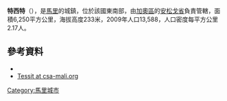 {{Coord|15|13|N|0|18|W|display=title}}

'''特西特'''（{{lang-fr|Tessit}}），是[[馬里|馬里]]的城鎮，位於該國東南部，由[[加奧區|加奧區]]的[[安松戈省|安松戈省]]負責管轄，面積6,250平方公里，海拔高度233米，2009年人口13,588，人口密度每平方公里2.17人。

==參考資料==
*{{cite web|url=http://mali-reforme-telecom.mctmtl.com/previsions.pdf|title=Previsions de desserte des communes pour la periode de 2001-2005|publisher=Mali Reforme Telecom|accessdate=February 13, 2009|deadurl=yes|archiveurl=https://web.archive.org/web/20040829024117/http://mali-reforme-telecom.mctmtl.com/previsions.pdf|archivedate=2004年8月29日}}
* [https://web.archive.org/web/20081122091544/http://www.csa-mali.org/plans/gao/Ansongo/P_S_A_Tessit_vf.pdf Tessit at csa-mali.org] {{fr}}

{{加奧區}}

[[Category:馬里城市|Category:馬里城市]]


{{Mali-geo-stub}}